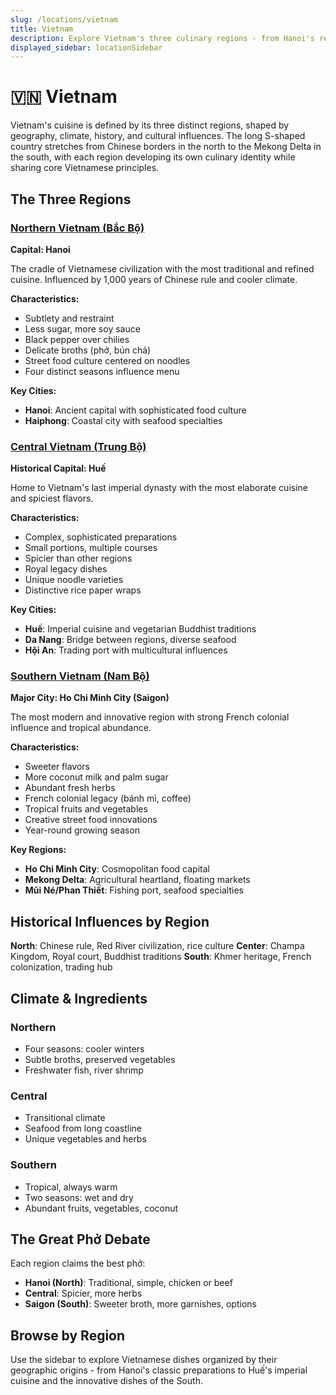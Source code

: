 ```yaml
---
slug: /locations/vietnam
title: Vietnam
description: Explore Vietnam's three culinary regions - from Hanoi's refined Northern cuisine to Huế's royal legacy and Southern Vietnam's tropical abundance
displayed_sidebar: locationSidebar
---
```


# 🇻🇳 Vietnam

Vietnam's cuisine is defined by its three distinct regions, shaped by geography, climate, history, and cultural influences. The long S-shaped country stretches from Chinese borders in the north to the Mekong Delta in the south, with each region developing its own culinary identity while sharing core Vietnamese principles.

## The Three Regions

### [Northern Vietnam (Bắc Bộ)](/locations/vietnam/hanoi)

**Capital: Hanoi**

The cradle of Vietnamese civilization with the most traditional and refined cuisine. Influenced by 1,000 years of Chinese rule and cooler climate.

**Characteristics:**

- Subtlety and restraint
- Less sugar, more soy sauce
- Black pepper over chilies
- Delicate broths (phở, bún chả)
- Street food culture centered on noodles
- Four distinct seasons influence menu

**Key Cities:**

- **Hanoi**: Ancient capital with sophisticated food culture
- **Haiphong**: Coastal city with seafood specialties

### [Central Vietnam (Trung Bộ)](/locations/vietnam/hue)

**Historical Capital: Huế**

Home to Vietnam's last imperial dynasty with the most elaborate cuisine and spiciest flavors.

**Characteristics:**

- Complex, sophisticated preparations
- Small portions, multiple courses
- Spicier than other regions
- Royal legacy dishes
- Unique noodle varieties
- Distinctive rice paper wraps

**Key Cities:**

- **Huế**: Imperial cuisine and vegetarian Buddhist traditions
- **Da Nang**: Bridge between regions, diverse seafood
- **Hội An**: Trading port with multicultural influences

### [Southern Vietnam (Nam Bộ)](/locations/vietnam/hcmc)

**Major City: Ho Chi Minh City (Saigon)**

The most modern and innovative region with strong French colonial influence and tropical abundance.

**Characteristics:**

- Sweeter flavors
- More coconut milk and palm sugar
- Abundant fresh herbs
- French colonial legacy (bánh mì, coffee)
- Tropical fruits and vegetables
- Creative street food innovations
- Year-round growing season

**Key Regions:**

- **Ho Chi Minh City**: Cosmopolitan food capital
- **Mekong Delta**: Agricultural heartland, floating markets
- **Mũi Né/Phan Thiết**: Fishing port, seafood specialties

## Historical Influences by Region

**North**: Chinese rule, Red River civilization, rice culture
**Center**: Champa Kingdom, Royal court, Buddhist traditions
**South**: Khmer heritage, French colonization, trading hub

## Climate & Ingredients

### Northern

- Four seasons: cooler winters
- Subtle broths, preserved vegetables
- Freshwater fish, river shrimp

### Central

- Transitional climate
- Seafood from long coastline
- Unique vegetables and herbs

### Southern

- Tropical, always warm
- Two seasons: wet and dry
- Abundant fruits, vegetables, coconut

## The Great Phở Debate

Each region claims the best phở:

- **Hanoi (North)**: Traditional, simple, chicken or beef
- **Central**: Spicier, more herbs
- **Saigon (South)**: Sweeter broth, more garnishes, options

## Browse by Region

Use the sidebar to explore Vietnamese dishes organized by their geographic origins - from Hanoi's classic preparations to Huế's imperial cuisine and the innovative dishes of the South.
